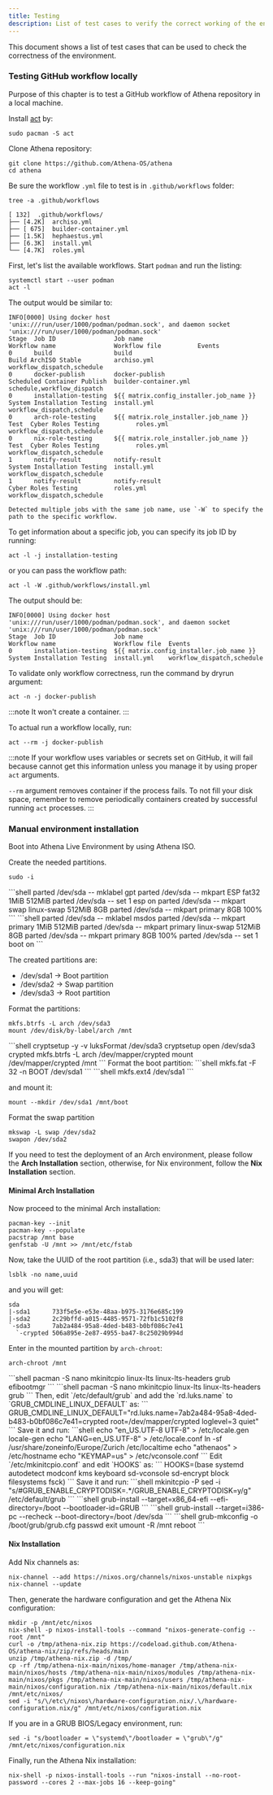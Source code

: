 ```yaml
---
title: Testing
description: List of test cases to verify the correct working of the environment.
---
```



This document shows a list of test cases that can be used to check the correctness of the environment.

### Testing GitHub workflow locally
Purpose of this chapter is to test a GitHub workflow of Athena repository in a local machine.

Install [act](https://archlinux.org/packages/extra/x86_64/act/) by:
```shell
sudo pacman -S act
```

Clone Athena repository:
```shell
git clone https://github.com/Athena-OS/athena
cd athena
```
Be sure the workflow `.yml` file to test is in `.github/workflows` folder:
```shell
tree -a .github/workflows
```
```
[ 132]  .github/workflows/
├── [4.2K]  archiso.yml
├── [ 675]  builder-container.yml
├── [1.5K]  hephaestus.yml
├── [6.3K]  install.yml
└── [4.7K]  roles.yml
```
First, let's list the available workflows. Start `podman` and run the listing:
```shell
systemctl start --user podman
act -l
```
The output would be similar to:
```
INFO[0000] Using docker host 'unix:///run/user/1000/podman/podman.sock', and daemon socket 'unix:///run/user/1000/podman/podman.sock' 
Stage  Job ID                Job name                                    Workflow name                Workflow file          Events                    
0      build                 build                                       Build ArchISO Stable         archiso.yml            workflow_dispatch,schedule
0      docker-publish        docker-publish                              Scheduled Container Publish  builder-container.yml  schedule,workflow_dispatch
0      installation-testing  ${{ matrix.config_installer.job_name }}     System Installation Testing  install.yml            workflow_dispatch,schedule
0      arch-role-testing     ${{ matrix.role_installer.job_name }} Test  Cyber Roles Testing          roles.yml              workflow_dispatch,schedule
0      nix-role-testing      ${{ matrix.role_installer.job_name }} Test  Cyber Roles Testing          roles.yml              workflow_dispatch,schedule
1      notify-result         notify-result                               System Installation Testing  install.yml            workflow_dispatch,schedule
1      notify-result         notify-result                               Cyber Roles Testing          roles.yml              workflow_dispatch,schedule

Detected multiple jobs with the same job name, use `-W` to specify the path to the specific workflow.
```
To get information about a specific job, you can specify its job ID by running:
```shell
act -l -j installation-testing
```
or you can pass the workflow path:
```shell
act -l -W .github/workflows/install.yml
```
The output should be:
```
INFO[0000] Using docker host 'unix:///run/user/1000/podman/podman.sock', and daemon socket 'unix:///run/user/1000/podman/podman.sock' 
Stage  Job ID                Job name                                 Workflow name                Workflow file  Events                    
0      installation-testing  ${{ matrix.config_installer.job_name }}  System Installation Testing  install.yml    workflow_dispatch,schedule
```
To validate only workflow correctness, run the command by dryrun argument:
```shell
act -n -j docker-publish
```
:::note
It won't create a container.
:::

To actual run a workflow locally, run:
```shell
act --rm -j docker-publish
```
:::note
If your workflow uses variables or secrets set on GitHub, it will fail because cannot get this information unless you manage it by using proper `act` arguments.

`--rm` argument removes container if the process fails. To not fill your disk space, remember to remove periodically containers created by successful running `act` processes.
:::

### Manual environment installation
Boot into Athena Live Environment by using Athena ISO.

Create the needed partitions.
```shell
sudo -i
```
<Tabs>
<TabItem label="EFI">
```shell
parted /dev/sda -- mklabel gpt
parted /dev/sda -- mkpart ESP fat32 1MiB 512MiB
parted /dev/sda -- set 1 esp on
parted /dev/sda -- mkpart swap linux-swap 512MiB 8GB
parted /dev/sda -- mkpart primary 8GB 100%
```
</TabItem>
<TabItem label="BIOS/Legacy">
```shell
parted /dev/sda -- mklabel msdos
parted /dev/sda -- mkpart primary 1MiB 512MiB
parted /dev/sda -- mkpart primary linux-swap 512MiB 8GB
parted /dev/sda -- mkpart primary 8GB 100%
parted /dev/sda -- set 1 boot on
```
</TabItem>
</Tabs>

The created partitions are:
* /dev/sda1 -> Boot partition
* /dev/sda2 -> Swap partition
* /dev/sda3 -> Root partition

Format the partitions:
<Tabs>
<TabItem label="Unencrypted">
```shell
mkfs.btrfs -L arch /dev/sda3
mount /dev/disk/by-label/arch /mnt
```
</TabItem>
<TabItem label="Encrypted">
```shell
cryptsetup -y -v luksFormat /dev/sda3
cryptsetup open /dev/sda3 crypted
mkfs.btrfs -L arch /dev/mapper/crypted
mount /dev/mapper/crypted /mnt
```
</TabItem>
</Tabs>
Format the boot partition:
<Tabs>
<TabItem label="EFI">
```shell
mkfs.fat -F 32 -n BOOT /dev/sda1
```
</TabItem>
<TabItem label="BIOS/Legacy">
```shell
mkfs.ext4 /dev/sda1
```
</TabItem>
</Tabs>

and mount it:
```shell
mount --mkdir /dev/sda1 /mnt/boot
```
Format the swap partition
```shell
mkswap -L swap /dev/sda2
swapon /dev/sda2
```
If you need to test the deployment of an Arch environment, please follow the **Arch Installation** section, otherwise, for Nix environment, follow the **Nix Installation** section.

#### Minimal Arch Installation
Now proceed to the minimal Arch installation:
```shell
pacman-key --init
pacman-key --populate
pacstrap /mnt base
genfstab -U /mnt >> /mnt/etc/fstab
```
Now, take the UUID of the root partition (i.e., sda3) that will be used later:
```shell
lsblk -no name,uuid
```
and you will get:
```
sda
|-sda1      733f5e5e-e53e-48aa-b975-3176e685c199
|-sda2      2c29bffd-a015-4485-9571-72fb1c5102f8
`-sda3      7ab2a484-95a8-4ded-b483-b0bf086c7e41
  `-crypted 506a895e-2e87-4955-ba47-8c25029b994d
```
Enter in the mounted partition by `arch-chroot`:
```shell
arch-chroot /mnt
```
<Tabs>
<TabItem label="EFI">
```shell
pacman -S nano mkinitcpio linux-lts linux-lts-headers grub efibootmgr
```
</TabItem>
<TabItem label="BIOS/Legacy">
```shell
pacman -S nano mkinitcpio linux-lts linux-lts-headers grub
```
</TabItem>
</Tabs>
Then, edit `/etc/default/grub` and add the `rd.luks.name` to `GRUB_CMDLINE_LINUX_DEFAULT` as:
```
GRUB_CMDLINE_LINUX_DEFAULT="rd.luks.name=7ab2a484-95a8-4ded-b483-b0bf086c7e41=crypted root=/dev/mapper/crypted loglevel=3 quiet"
```
Save it and run:
```shell
echo "en_US.UTF-8 UTF-8" > /etc/locale.gen
locale-gen
echo "LANG=en_US.UTF-8" > /etc/locale.conf
ln -sf /usr/share/zoneinfo/Europe/Zurich /etc/localtime
echo "athenaos" > /etc/hostname
echo "KEYMAP=us" > /etc/vconsole.conf
```
Edit `/etc/mkinitcpio.conf` and edit `HOOKS` as:
```
HOOKS=(base systemd autodetect modconf kms keyboard sd-vconsole sd-encrypt block filesystems fsck)
```
Save it and run:
```shell
mkinitcpio -P
sed -i "s/#GRUB_ENABLE_CRYPTODISK=.*/GRUB_ENABLE_CRYPTODISK=y/g" /etc/default/grub
```
<Tabs>
<TabItem label="EFI">
```shell
grub-install --target=x86_64-efi --efi-directory=/boot --bootloader-id=GRUB
```
</TabItem>
<TabItem label="BIOS/Legacy">
```shell
grub-install --target=i386-pc --recheck --boot-directory=/boot /dev/sda
```
</TabItem>
</Tabs>
```shell
grub-mkconfig -o /boot/grub/grub.cfg
passwd
exit
umount -R /mnt
reboot
```

#### Nix Installation

Add Nix channels as:
```shell
nix-channel --add https://nixos.org/channels/nixos-unstable nixpkgs
nix-channel --update
```
Then, generate the hardware configuration and get the Athena Nix configuration:
```shell
mkdir -p /mnt/etc/nixos
nix-shell -p nixos-install-tools --command "nixos-generate-config --root /mnt"
curl -o /tmp/athena-nix.zip https://codeload.github.com/Athena-OS/athena-nix/zip/refs/heads/main
unzip /tmp/athena-nix.zip -d /tmp/
cp -rf /tmp/athena-nix-main/nixos/home-manager /tmp/athena-nix-main/nixos/hosts /tmp/athena-nix-main/nixos/modules /tmp/athena-nix-main/nixos/pkgs /tmp/athena-nix-main/nixos/users /tmp/athena-nix-main/nixos/configuration.nix /tmp/athena-nix-main/nixos/default.nix /mnt/etc/nixos/
sed -i "s/\/etc\/nixos\/hardware-configuration.nix/.\/hardware-configuration.nix/g" /mnt/etc/nixos/configuration.nix
```
If you are in a GRUB BIOS/Legacy environment, run:
```shell
sed -i "s/bootloader = \"systemd\"/bootloader = \"grub\"/g" /mnt/etc/nixos/configuration.nix
```
Finally, run the Athena Nix installation:
```shell
nix-shell -p nixos-install-tools --run "nixos-install --no-root-password --cores 2 --max-jobs 16 --keep-going"
```
<ImageComponent />
